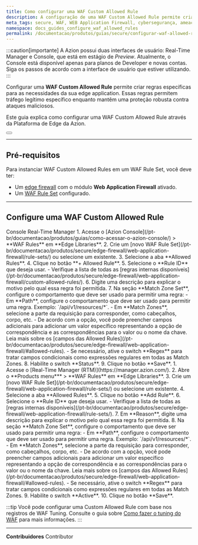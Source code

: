```yaml
---
title: Como configurar uma WAF Custom Allowed Rule
description: A configuração de uma WAF Custom Allowed Rule permite criar regras específicas para as necessidades da sua edge application.
meta_tags: secure, WAF, WEB Application Firewall, cybersegurança, ameaças
namespace: docs_guides_configure_waf_allowed_rules
permalink: /documentacao/produtos/guias/secure/configurar-waf-allowed-rules/
---
```



:::caution[importante]
A Azion possui duas interfaces de usuário: Real-Time Manager e Console, que está em estágio de *Preview*. Atualmente, o Console está disponível apenas para planos de Developer e novas contas. Siga os passos de acordo com a interface de usuário que estiver utilizando.
:::

Configurar uma **WAF Custom Allowed Rule** permite criar regras específicas para as necessidades da sua edge application. Essas regras permitem tráfego legítimo específico enquanto mantêm uma proteção robusta contra ataques maliciosos.

Este guia explica como configurar uma WAF Custom Allowed Rule através da Plataforma de Edge da Azion.

<Button href="/pt-br/documentacao/produtos/secure/edge-firewall/web-application-firewall/custom-allowed-rules/" text="saiba mais sobre as WAF Custom Allowed Rules" variant="secondary"></Button>

---

## Pré-requisitos

Para instanciar WAF Custom Allowed Rules em um WAF Rule Set, você deve ter:

- Um [edge firewall](/pt-br/documentacao/produtos/guias/secure/edge-firewall-definir-main-settings/) com o módulo **Web Application Firewall** ativado.
- Um [WAF Rule Set](/pt-br/documentacao/produtos/guias/secure/criar-waf-rule-set/) configurado.

---

## Configure uma WAF Custom Allowed Rule

<Tabs client:visible>
    <Fragment slot="tab.console">Console</Fragment>
    <Fragment slot="tab.rtm">Real-Time Manager</Fragment>

<Fragment slot="panel.console">
1. Acesse o [Azion Console](/pt-br/documentacao/produtos/guias/como-acessar-o-azion-console/) > **WAF Rules** em **Edge Libraries**.
2. Crie um [novo WAF Rule Set](/pt-br/documentacao/produtos/secure/edge-firewall/web-application-firewall/rule-sets/) ou selecione um existente.
3. Selecione a aba **Allowed Rules**.
4. Clique no botão **+ Allowed Rule**. 
5. Selecione o **Rule ID** que deseja usar.
- Verifique a lista de todas as [regras internas disponíveis](/pt-br/documentacao/produtos/secure/edge-firewall/web-application-firewall/custom-allowed-rules/).
6. Digite uma descrição para explicar o motivo pelo qual essa regra foi permitida.
7. Na seção **Match Zone Set**, configure o comportamento que deve ser usado para permitir uma regra:
- Em **Path**, configure o comportamento que deve ser usado para permitir uma regra. Exemplo: `/api/v1/resources/*`.
- Em **Match Zones**, selecione a parte da requisição para corresponder, como cabeçalhos, corpo, etc.
    - De acordo com a opção, você pode preencher campos adicionais para adicionar um valor específico representando a opção de correspondência e as correspondências para o valor ou o nome da chave. Leia mais sobre os [campos das Allowed Rules](/pt-br/documentacao/produtos/secure/edge-firewall/web-application-firewall/#allowed-rules).
- Se necessário, ative o switch **Regex** para tratar campos condicionais como expressões regulares em todas as Match Zones. 
8. Habilite o switch **Status**.
9. Clique no botão **Save**.
</Fragment>

<Fragment slot="panel.rtm">
1. Acesse o [Real-Time Manager (RTM)](https://manager.azion.com/).
2. Abre o **Products menu*** > **WAF Rules** em **Edge Libraries**.
3. Crie um [novo WAF Rule Set](/pt-br/documentacao/produtos/secure/edge-firewall/web-application-firewall/rule-sets/) ou selecione um existente.
4. Selecione a aba **Allowed Rules**.
5. Clique no botão **Add Rule**. 
6. Selecione o **Rule ID** que deseja usar.
- Verifique a lista de todas as [regras internas disponíveis](/pt-br/documentacao/produtos/secure/edge-firewall/web-application-firewall/rule-sets/).
7. Em **Reason**, digite uma descrição para explicar o motivo pelo qual essa regra foi permitida.
8. Na seção **Match Zone Set**, configure o comportamento que deve ser usado para permitir uma regra:
- Em **Path**, configure o comportamento que deve ser usado para permitir uma regra. Exemplo: `/api/v1/resources/*`.
- Em **Match Zones**, selecione a parte da requisição para corresponder, como cabeçalhos, corpo, etc.
    - De acordo com a opção, você pode preencher campos adicionais para adicionar um valor específico representando a opção de correspondência e as correspondências para o valor ou o nome da chave. Leia mais sobre os [campos das Allowed Rules](/pt-br/documentacao/produtos/secure/edge-firewall/web-application-firewall/#allowed-rules).
- Se necessário, ative o switch **Regex** para tratar campos condicionais como expressões regulares em todas as Match Zones. 
9. Habilite o switch **Active**.
10. Clique no botão **Save**.
</Fragment>

</Tabs>

:::tip
Você pode configurar uma Custom Allowed Rule com base nos registros de WAF Tuning. Consulte o guia sobre [Como fazer o tuning do WAF](/pt-br/documentacao/produtos/guias/secure/tune-waf/) para mais informações.
:::

---


**Contribuidores** <ContributorList>Contributor</ContributorList>